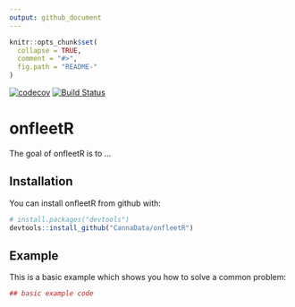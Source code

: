 ```yaml
---
output: github_document
---
```


<!-- README.md is generated from README.Rmd. Please edit that file -->

```r
knitr::opts_chunk$set(
  collapse = TRUE,
  comment = "#>",
  fig.path = "README-"
)
```
[![codecov](https://codecov.io/gh/CannaData/onfleetR/branch/master/graph/badge.svg)](https://codecov.io/gh/CannaData/onfleetR)
[![Build Status](https://travis-ci.org/CannaData/onfleetR.svg?branch=master)](https://travis-ci.org/CannaData/onfleetR)

# onfleetR

The goal of onfleetR is to ...

## Installation

You can install onfleetR from github with:

```r
# install.packages("devtools")
devtools::install_github("CannaData/onfleetR")
```

## Example

This is a basic example which shows you how to solve a common problem:

```r
## basic example code
```
